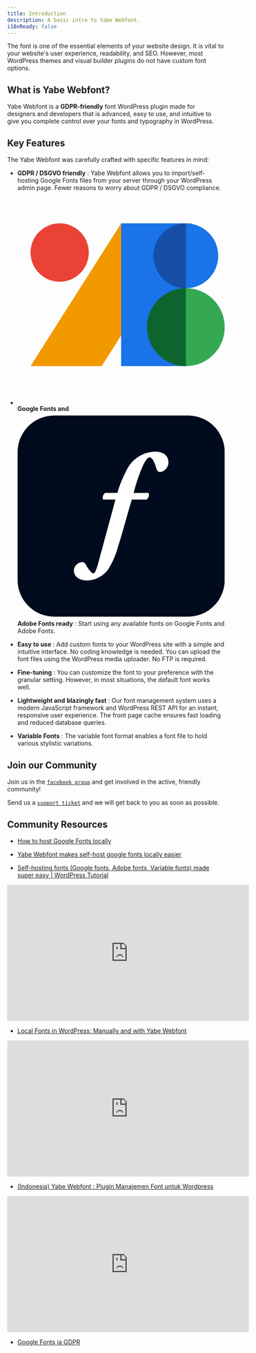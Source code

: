 ```yaml
---
title: Introduction
description: A basic intro to Yabe Webfont.
i18nReady: false
---
```



The font is one of the essential elements of your website design. It is vital to your website's user experience, readability, and SEO. However, most WordPress themes and visual builder plugins do not have custom font options.

<h2>What is Yabe Webfont?</h2>

Yabe Webfont is a **GDPR-friendly** font WordPress plugin made for designers and developers that is advanced, easy to use, and intuitive to give you complete control over your fonts and typography in WordPress.

## Key Features

The Yabe Webfont was carefully crafted with specific features in mind:

- <i class="fa-solid fa-file-shield"></i> **GDPR / DSGVO friendly** :
Yabe Webfont allows you to import/self-hosting Google Fonts files from your server through your WordPress admin page. Fewer reasons to worry about GDPR / DSGVO compliance.

- <svg xmlns="http://www.w3.org/2000/svg" class="inline-block h:1em px:2 vertical-align:-.125em" viewBox="0 0 16 16"><path fill="none" d="M0 0h16v16H0z"></path><path fill="#F29900" d="M13.5 2H8L1 13h5.5z"></path><path fill="#1A73E8" d="M8 2h5v11H8z"></path><circle fill="#EA4335" cx="3.25" cy="4.25" r="2.25"></circle><path fill="#0D652D" d="M13.33 10L13 13c-1.66 0-3-1.34-3-3s1.34-3 3-3l.33 3z"></path><path fill="#174EA6" d="M10.5 4.5A2.5 2.5 0 0113 2l.45 2.5L13 7a2.5 2.5 0 01-2.5-2.5z"></path><path fill="#1A73E8" d="M13 2a2.5 2.5 0 010 5"></path><path fill="#34A853" d="M13 7c1.66 0 3 1.34 3 3s-1.34 3-3 3"></path></svg> **Google Fonts and** <svg xmlns="http://www.w3.org/2000/svg" class="inline-block h:1em px:2 vertical-align:-.125em" data-name="Layer 1" viewBox="0 0 32 32"><g><rect class="cls-1" fill="#000b1d" y="0.5" width="32" height="31" rx="5.64848"></rect><path class="cls-2" fill="#fff" d="M17.63921,13.46488c-.74711,2.504-1.37579,4.91772-2.12289,7.28029a12.90012,12.90012,0,0,1-1.47406,3.41265,4.1921,4.1921,0,0,1-3.31166,1.777c-1.02992,0-2.03957-.48468-2.03957-1.5549A1.40176,1.40176,0,0,1,9.92281,23.0876a.61424.61424,0,0,1,.56539.32311c.50483.90867.98951,1.43364,1.21164,1.43364s.40383-.30284.76725-1.61534l2.65045-9.76247-1.90691-.00211a.91358.91358,0,0,1,.30208-1.03289h1.89816a17.53964,17.53964,0,0,1,1.3978-3.43866,5.04817,5.04817,0,0,1,4.36161-2.928c1.51448,0,2.14044.72695,2.14044,1.65589A1.52543,1.52543,0,0,1,22.01837,9.215c-.323,0-.48456-.24228-.58555-.58555-.34326-1.29235-.78752-1.676-1.05007-1.676s-.66638.48456-1.11052,1.49421a25.74394,25.74394,0,0,0-1.343,3.99058l2.30933-.003a.86867.86867,0,0,1-.31678,1.02946Z"></path></g></svg> **Adobe Fonts ready** :
Start using any available fonts on Google Fonts and Adobe Fonts.

- <i class="fa-solid fa-face-smile-hearts"></i> **Easy to use** :
Add custom fonts to your WordPress site with a simple and intuitive interface. No coding knowledge is needed. You can upload the font files using the WordPress media uploader. No FTP is required.

- <i class="fa-solid fa-gear"></i> **Fine-tuning** :
You can customize the font to your preference with the granular setting. However, in most situations, the default font works well.

- <i class="fa-solid fa-feather"></i> **Lightweight and** <i class="fa-solid fa-rabbit-running"></i> **blazingly fast** :
Our font management system uses a modern JavaScript framework and WordPress REST API for an instant, responsive user experience. The front page cache ensures fast loading and reduced database queries.

- <i class="fa-solid fa-box-check"></i> **Variable Fonts** :
The variable font format enables a font file to hold various stylistic variations.

## Join our Community

<i class="fa-solid fa-comment pr:6"></i> Join us in the [`facebook group`](https://www.facebook.com/groups/1142662969627943) and get involved in the active, friendly community!

<i class="fa-solid fa-headset pr:6"></i> Send us a [`support ticket`](https://rosua.org/support-portal) and we will get back to you as soon as possible.

## Community Resources

- [How to host Google Fonts locally](https://breakdance4fun.supadezign.com/how-to-host-google-fonts-locally/#plugin)

- [Yabe Webfont makes self-host google fonts locally easier](https://jornes.net/blog/wordpress-plugins/yabe-webfont-self-host-google-fonts-locally)

- [Self-hosting fonts (Google fonts, Adobe fonts, Variable fonts) made super easy | WordPress Tutorial](https://www.youtube.com/watch?v=uMj0x0ucnOw)
<iframe width="560" height="315" src="https://www.youtube-nocookie.com/embed/uMj0x0ucnOw" title="YouTube video player" frameborder="0" allow="accelerometer; autoplay; clipboard-write; encrypted-media; gyroscope; picture-in-picture; web-share" allowfullscreen></iframe>

- [Local Fonts in WordPress: Manually and with Yabe Webfont](https://www.youtube.com/watch?v=A0JZzEVIUzQ)
<iframe width="560" height="315" src="https://www.youtube-nocookie.com/embed/A0JZzEVIUzQ" title="YouTube video player" frameborder="0" allow="accelerometer; autoplay; clipboard-write; encrypted-media; gyroscope; picture-in-picture; web-share" allowfullscreen></iframe>

- [(Indonesia) Yabe Webfont : Plugin Manajemen Font untuk Wordpress](https://www.youtube.com/watch?v=M_69nks3fuU)
<iframe width="560" height="315" src="https://www.youtube-nocookie.com/embed/M_69nks3fuU" title="YouTube video player" frameborder="0" allow="accelerometer; autoplay; clipboard-write; encrypted-media; gyroscope; picture-in-picture; web-share" allowfullscreen></iframe>

- [Google Fonts ja GDPR](https://wildcard.fi/google-fonts-ja-gdpr/)